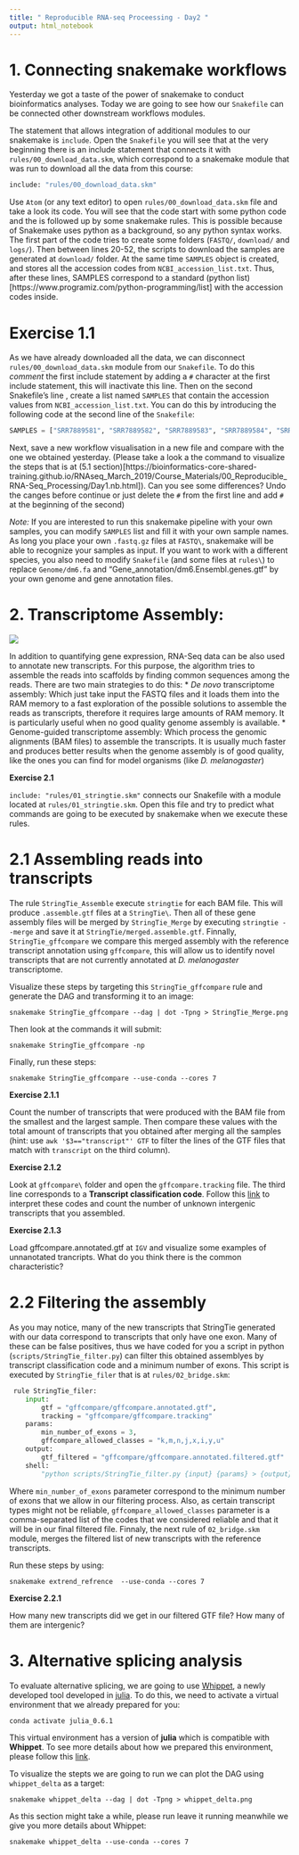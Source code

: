 ```yaml
---
title: " Reproducible RNA-seq Proceessing - Day2 "
output: html_notebook
---
```


# 1. Connecting snakemake workflows  

Yesterday we got a taste of the power of snakemake to conduct bioinformatics analyses. Today we are going to see how our `Snakefile` can be connected other downstream workflows modules. 

The statement that allows integration of additional modules to our snakemake is `include`. Open the `Snakefile` you will see that at the very beginning there is an include statement that connects it with `rules/00_download_data.skm`, which correspond to a snakemake module that was run to download all the data from this course:

```python
include: "rules/00_download_data.skm"
``` 

Use `Atom` (or any text editor) to open `rules/00_download_data.skm` file and take a look its code. You will see that the code start with some python code and the is followed up by some snakemake rules. This is possible because of Snakemake uses python as a background, so any python syntax works. The first part of the code tries to create some folders (`FASTQ/`, `download/` and `logs/`). Then between lines 20-52, the scripts to download the samples are generated at `download/` folder. At the same time `SAMPLES` object is created, and stores all the accession codes from `NCBI_accession_list.txt`. Thus, after these lines, SAMPLES correspond to a standard (python list)[https://www.programiz.com/python-programming/list] with the accession codes inside.

# Exercise 1.1

As we have already downloaded all the data, we can disconnect `rules/00_download_data.skm` module from our `Snakefile`. To do this *comment* the first include statement by adding a `#` character at the first include statement, this will inactivate this line. Then on the second Snakefile's line , create a list named `SAMPLES` that contain the accession values from `NCBI_accession_list.txt`. You can do this by introducing the following code at the second line of the `Snakefile`:

```python
SAMPLES = ["SRR7889581", "SRR7889582", "SRR7889583", "SRR7889584", "SRR7889585", "SRR7889597", "SRR7889598", "SRR7889599", "SRR7889600"]
``` 
Next, save a new workflow visualisation in a new file and compare with the one we obtained yesterday. (Please take a look a the command to visualize the steps that is at (5.1 section)[https://bioinformatics-core-shared-training.github.io/RNAseq_March_2019/Course_Materials/00_Reproducible_RNA-Seq_Processing/Day1.nb.html]). Can you see some differences? Undo the canges before continue or just delete the `#` from the first line and add `#` at the beginning of the second) 


*Note:* If you are interested to run this snakemake pipeline with your own samples, you can modify `SAMPLES` list and fill it with your own sample names. As long you place your own `.fastq.gz` files at `FASTQ\`, snakemake will be able to recognize your samples as input. If you want to work with a different species, you also need to modify `Snakefile` (and some files at `rules\`) to replace `Genome/dm6.fa` and  "Gene_annotation/dm6.Ensembl.genes.gtf" by your own genome and gene annotation files.


# 2. Transcriptome Assembly:

 ![](http://2.bp.blogspot.com/-J0eXeoo5Soc/TdV9n6rhvLI/AAAAAAAAuEk/hNfo7zq7oT4/s1600/Assembly.png)

In addition to quantifying gene expression, RNA-Seq data can be also used to annotate new transcripts. For this purpose, the algorithm tries to assemble the reads into scaffolds by finding common sequences among the reads. There are two main strategies to do this:
* *De novo* transcriptome assembly: Which just take input the FASTQ files and it loads them into the RAM memory to a fast exploration of the possible solutions to assemble the reads as transcripts, therefore it requires large amounts of RAM memory. It is particularly useful when no good quality genome assembly is available. 
* Genome-guided transcriptome assembly: Which process the genomic alignments (BAM files) to assemble the transcripts. It is usually much faster and produces better results when the genome assembly is of good quality, like the ones you can find for model organisms (like *D. melanogaster*)


**Exercise 2.1**

`include: "rules/01_stringtie.skm"` connects our Snakefile with a module located at `rules/01_stringtie.skm`. Open this file and try to predict what commands are going to be executed by snakemake when we execute these rules. 

# 2.1 Assembling reads into transcripts

The rule `StringTie_Assemble` execute `stringtie` for each BAM file. This will produce `.assemble.gtf` files at a `StringTie\`. Then all of these gene assembly files will be merged by `StringTie_Merge` by executing `stringtie --merge` and save it at `StringTie/merged.assemble.gtf`. Finnally, `StringTie_gffcompare` we compare this merged assembly with the reference transcript annotation using `gffcompare`, this will allow us to identify novel transcripts that are not currently annotated at *D. melanogaster* transcriptome. 


Visualize these steps by targeting this `StringTie_gffcompare ` rule and generate the DAG and transforming it to an image:

`snakemake StringTie_gffcompare --dag | dot -Tpng > StringTie_Merge.png`

Then look at the commands it will submit:

`snakemake StringTie_gffcompare -np`

Finally, run these steps:

`snakemake StringTie_gffcompare --use-conda --cores 7`


**Exercise 2.1.1**

Count the number of transcripts that were produced with the BAM file from the smallest and the largest sample. Then compare these values with the total amount of transcripts that you obtained after merging all the samples (hint: use `awk '$3=="transcript"' GTF` to filter the lines of the GTF files that match with `transcript` on the third column).

**Exercise 2.1.2**

Look at `gffcompare\` folder and open the `gffcompare.tracking` file. The third line corresponds to a  **Transcript classification code**. Follow this [link](http://ccb.jhu.edu/software/stringtie/gffcompare.shtml#transfrag-class-codes) to interpret these codes and count the number of unknown intergenic transcripts that you assembled.

**Exercise 2.1.3**

Load gffcompare.annotated.gtf at `IGV` and visualize some examples of unnanotated trancripts. What do you think there is the common characteristic? 

# 2.2 Filtering the assembly

As you may notice, many of the new transcripts that StringTie generated with our data correspond to transcripts that only have one exon. Many of these can be false positives, thus we have coded for you a script in python (`scripts/StringTie_filter.py`) can filter this obtained assemblyes by transcript classification code and a minimum number of exons. This script is executed by `StringTie_filer` that is at `rules/02_bridge.skm`:

```python
 rule StringTie_filer:
    input:
        gtf = "gffcompare/gffcompare.annotated.gtf",
        tracking = "gffcompare/gffcompare.tracking"
    params:
        min_number_of_exons = 3,
        gffcompare_allowed_classes = "k,m,n,j,x,i,y,u"
    output:
        gtf_filtered = "gffcompare/gffcompare.annotated.filtered.gtf"
    shell:
        "python scripts/StringTie_filter.py {input} {params} > {output}"
``` 
    
Where `min_number_of_exons` parameter correspond to the minimum number of exons that we allow in our filtering process. Also, as certain transcript types might not be reliable,  `gffcompare_allowed_classes` parameter is a comma-separated list of the codes that we considered reliable and that it will be in our final filtered file. Finnaly, the next rule of `02_bridge.skm` module, merges the filtered list of new transcripts with the reference transcripts.

Run these steps by using:

`snakemake extrend_refrence  --use-conda --cores 7`


**Exercise 2.2.1**

How many new transcripts did we get in our filtered GTF file? How many of them are intergenic?


# 3. Alternative splicing analysis

To evaluate alternative splicing, we are going to use [Whippet](https://github.com/timbitz/Whippet.jl), a newly developed tool developed in [julia](https://julialang.org/). To do this, we need to activate a virtual environment that we already prepared for you:

`conda activate julia_0.6.1`

This virtual environment has a version of **julia** which is compatible with **Whippet**. To see more details about how we prepared this environment, please follow this [link](https://github.com/bioinformatics-core-shared-training/RNAseq_March_2019/tree/master/Course_Materials/00_Reproducible_RNA-Seq_Processing/Whippet).

To visualize the stepts we are going to run we can plot the DAG using `whippet_delta` as a target:

`snakemake whippet_delta --dag | dot -Tpng > whippet_delta.png`

As this section might take a while, please run leave it running meanwhile we give you more details about Whippet:

`snakemake whippet_delta --use-conda --cores 7`
